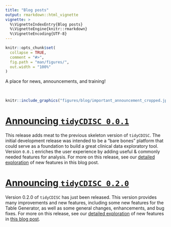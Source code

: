```yaml
---
title: "Blog posts"
output: rmarkdown::html_vignette
vignette: >
  %\VignetteIndexEntry{Blog posts}
  %\VignetteEngine{knitr::rmarkdown}
  %\VignetteEncoding{UTF-8}
---
```


```r
knitr::opts_chunk$set(
  collapse = TRUE,
  comment = "#>",
  fig.path = "man/figures/",
  out.width = "100%"
)
```

A place for news, announcements, and training!

<br>

```r
knitr::include_graphics("figures/blog/important_announcement_cropped.jpg")
```


# [Announcing `tidyCDISC 0.0.1`](announcing-tidycdisc-0-0-1-1.html)

This release adds meat to the previous skeleton version of `tidyCDISC`. The initial development release was intended to be a "bare bones" platform that could serve as a foundation to build a great clinical data exploratory tool. Version `0.0.1` enriches the user experience by adding useful & commonly needed features for analysis. For more on this release, see our [detailed exploration](https://biogen-inc.github.io/tidyCDISC/articles/announcing-tidycdisc-0-0-1-1.html) of new features in this blog post.

# [Announcing `tidyCDISC 0.2.0`](announcing-tidycdisc-0-2-0.html)

Version 0.2.0 of `tidyCDISC` has just been released. This version provides many improvements and new features, including some new features for the Table Generator, as well as some general changes, enhancements, and bug fixes. For more on this release, see our [detailed exploration](https://biogen-inc.github.io/tidyCDISC/articles/announcing-tidycdisc-0-2-0.html) of new features in [this blog post](https://biogen-inc.github.io/tidyCDISC/articles/announcing-tidycdisc-0-2-0.html).


